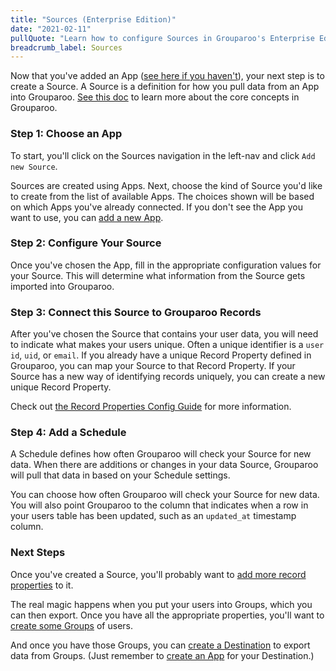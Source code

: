 ```yaml
---
title: "Sources (Enterprise Edition)"
date: "2021-02-11"
pullQuote: "Learn how to configure Sources in Grouparoo's Enterprise Edition."
breadcrumb_label: Sources
---
```


Now that you've added an App ([see here if you haven't](/docs/running/ui-enterprise/apps)), your next step is to create a Source. A Source is a definition for how you pull data from an App into Grouparoo. [See this doc](/docs/getting-started/product-concepts) to learn more about the core concepts in Grouparoo.

### Step 1: Choose an App

To start, you'll click on the Sources navigation in the left-nav and click `Add new Source`.

<ImageInBrowserFrame
  centered
  alt="Add new Source"
  src="/images/docs/guides/add-new-source.png"
  width={820}
  height={414}
/>

Sources are created using Apps. Next, choose the kind of Source you'd like to create from the list of available Apps. The choices shown will be based on which Apps you've already connected. If you don't see the App you want to use, you can [add a new App](/docs/running/ui-enterprise/apps).

<ImageInBrowserFrame
  centered
  alt="Add new postgres source"
  src="/images/docs/guides/add-new-source-choose-app.png"
  width={820}
  height={414}
/>

### Step 2: Configure Your Source

Once you've chosen the App, fill in the appropriate configuration values for your Source. This will determine what information from the Source gets imported into Grouparoo.

<ImageInBrowserFrame
  centered
  alt="new postgres source"
  src="/images/docs/guides/new-source-postgres.png"
  width={820}
  height={414}
/>

### Step 3: Connect this Source to Grouparoo Records

After you've chosen the Source that contains your user data, you will need to indicate what makes your users unique. Often a unique identifier is a `user id`, `uid`, or `email`. If you already have a unique Record Property defined in Grouparoo, you can map your Source to that Record Property. If your Source has a new way of identifying records uniquely, you can create a new unique Record Property.

<ImageInBrowserFrame
  centered
  alt="First Record Property"
  src="/images/docs/guides/new-source-bootstrap.png"
  width={820}
  height={414}
/>

Check out [the Record Properties Config Guide](/docs/running/ui-enterprise/properties) for more information.

### Step 4: Add a Schedule

A Schedule defines how often Grouparoo will check your Source for new data. When there are additions or changes in your data Source, Grouparoo will pull that data in based on your Schedule settings.

You can choose how often Grouparoo will check your Source for new data. You will also point Grouparoo to the column that indicates when a row in your users table has been updated, such as an `updated_at` timestamp column.

<ImageInBrowserFrame
  centered
  alt="Schedule"
  src="/images/docs/guides/new-source-schedule.png"
  width={820}
  height={414}
/>

### Next Steps

Once you've created a Source, you'll probably want to [add more record properties](/docs/running/ui-enterprise/properties) to it.

The real magic happens when you put your users into Groups, which you can then export. Once you have all the appropriate properties, you'll want to [create some Groups](/docs/running/ui-enterprise/groups) of users.

And once you have those Groups, you can [create a Destination](/docs/running/ui-enterprise/destinations) to export data from Groups. (Just remember to [create an App](/docs/running/ui-enterprise/apps) for your Destination.)
